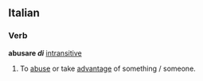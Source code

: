 ==Italian==
===Verb===
'''abusare ''di''''' [[intransitive]]
# To [[abuse]] or take [[advantage]] of something / someone.
{{it-conj-are|abus|Essere}}